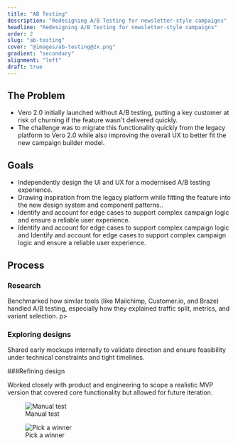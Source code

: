 ```yaml
---
title: "AB Testing"
description: "Redesigning A/B Testing for newsletter-style campaigns"
headline: "Redesigning A/B Testing for newsletter-style campaigns"
order: 2
slug: "ab-testing"
cover: "@images/ab-testing@2x.png"
gradient: "secondary"
alignment: "left"
draft: true
---
```




<CaseStudyCallout
  description="I designed the A/B testing experience for Vero 2.0, bringing back a critical
feature from the legacy platform. The goal was to modernise the flow,
integrate it into the new design system, and ensure it supported complex
campaign logic. I worked closely with engineers to polish the UI, maintain
consistency, and test functionality."
/>

## The Problem

- Vero 2.0 initially launched without A/B testing, putting a key customer at
  risk of churning if the feature wasn't delivered quickly.
- The challenge was to migrate this functionality quickly from the legacy
  platform to Vero 2.0 while also improving the overall UX to better fit the
  new campaign builder model.

## Goals

- Independently design the UI and UX for a modernised A/B testing experience.
- Drawing inspiration from the legacy platform while fitting the feature into
  the new design system and component patterns..
- Identify and account for edge cases to support complex campaign logic and
  ensure a reliable user experience.
- Identify and account for edge cases to support complex campaign logic and
  Identify and account for edge cases to support complex campaign logic and
  ensure a reliable user experience.

## Process

### Research

Benchmarked how similar tools (like Mailchimp, Customer.io, and Braze) handled
A/B testing, especially how they explained traffic split, metrics, and variant
selection.
p>

### Exploring designs

Shared early mockups internally to validate direction and ensure feasibility
under technical constraints and tight timelines.

###Refining design

Worked closely with product and engineering to scope a realistic MVP version
that covered core functionality but allowed for future iteration.

<figure class="-mx-10">
  <Image src={manualTestImage} alt="Manual test" />
  <figcaption>Manual test</figcaption>
</figure>

<figure class="-mx-10">
  <Image src={pickAWinnerImage} alt="Pick a winner" />
  <figcaption>Pick a winner</figcaption>
</figure>
